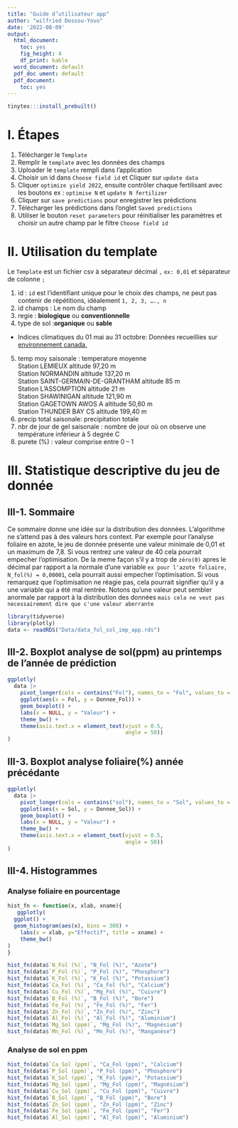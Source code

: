 ```yaml
---
title: "Guide d’utilisateur app"
author: "wilfried Dossou-Yovo"
date: '2022-08-09'
output:
  html_document: 
    toc: yes
    fig_height: 4
    df_print: kable
  word_document: default
  pdf_doc ument: default
  pdf_document:
    toc: yes
---
```

```r
tinytex:::install_prebuilt()
```

# I.	Étapes
1.	Télécharger le `Template`
2.	Remplir le `template` avec les données des champs
3.	Uploader le `template` rempli dans l’application
4.	Choisir un id dans `Choose field id` et Cliquer sur `update data`
5.	Cliquer `optimize yield 2022`, ensuite contrôler chaque fertilisant avec les boutons ex : `optimise N` et `update N fertilizer` 
6.	Cliquer sur `save predictions` pour enregistrer les prédictions
7.	Télécharger les prédictions dans l’onglet `Saved predictions`
8.	Utiliser le bouton `reset parameters` pour réinitialiser les paramètres et choisir un autre champ par le filtre `Choose field id` 

# II.	Utilisation du template
Le `Template` est un fichier csv à séparateur décimal `,`  `ex: 0,01`  et séparateur de colonne `;`

1.	id : `id` est l’identifiant unique pour le choix des champs, ne peut pas contenir de répétitions, idéalement `1, 2, 3, …., n`
2.	id champs : Le nom du champ
3.	regie : **biologique** ou **conventionnelle**
4.	type de sol :**organique** ou **sable**

-	Indices climatiques du 01 mai au 31 octobre: Données recueillies sur [environnement canada.](https://meteo.gc.ca/mainmenu/weather_menu_f.html) 
5.	temp moy saisonale : temperature moyenne   
Station LEMIEUX altitude 97,20 m  
Station NORMANDIN altitude 137,20 m  
Station SAINT-GERMAIN-DE-GRANTHAM altitude 85 m  
Station L'ASSOMPTION altitude 21 m  
Station SHAWINIGAN altitude 121,90 m  
Station GAGETOWN AWOS A altitude 50,60 m  
Station THUNDER BAY CS altitude 199,40 m  
6.	precip total saisonale: precipitation totale  
7.	nbr de jour de gel saisonale : nombre de jour où on observe une température inférieur à 5 degrée C  
8.	purete (%) : valeur comprise entre 0 – 1

# III. Statistique descriptive du jeu de donnée
## III-1. Sommaire
Ce sommaire donne une idée sur la distribution des données. L'algorithme ne s'attend pas à des valeurs hors context. Par exemple pour l'analyse foliaire en azote, le jeu de donnée présente une valeur minimale de 0,01 et un maximum de 7,8. Si vous rentrez une valeur de 40 cela pourrait empecher l'optimisation. De la meme façon s'il y a trop de `zéro(0)` apres le décimal par rapport a la normale d'une variable `ex pour l'azote foliaire, N_fol(%) = 0,00001`, cela pourrait aussi empecher l'optimisation. Si vous remarquez que l'optimisation ne réagie pas, cela pourrait signifier qu'il y a une variable qui a été mal rentrée. Notons qu'une valeur peut sembler anormale par rapport à la distribution des données `mais cela ne veut pas necessairement dire que c'une valeur aberrante`

```r
library(tidyverse)
library(plotly)
data <- readRDS("Data/data_fol_sol_imp_app.rds")
```
## III-2. Boxplot analyse de sol(ppm) au printemps de l’année de prédiction

```r
ggplotly(
  data |>
    pivot_longer(cols = contains("Fol"), names_to = "Fol", values_to = "Donnee_Fol") |>
    ggplot(aes(x = Fol, y = Donnee_Fol)) +
    geom_boxplot() +
    labs(x = NULL, y = "Valeur") +
    theme_bw() +
    theme(axis.text.x = element_text(vjust = 0.5,
                                     angle = 50))
)
```

## III-3. Boxplot analyse foliaire(%) année précédante

```r
ggplotly(
  data |>
    pivot_longer(cols = contains("sol"), names_to = "Sol", values_to = "Donnee_Sol") |>
    ggplot(aes(x = Sol, y = Donnee_Sol)) +
    geom_boxplot() +
    labs(x = NULL, y = "Valeur") +
    theme_bw() +
    theme(axis.text.x = element_text(vjust = 0.5,
                                     angle = 50))
)
```

## III-4. Histogrammes
### Analyse foliaire en pourcentage
```r
hist_fn <- function(x, xlab, xname){
   ggplotly(  
  ggplot() +
  geom_histogram(aes(x), bins = 300) +
    labs(x = xlab, y="Effectif", title = xname) +
    theme_bw()
)
}

hist_fn(data$`N_Fol (%)`, "N_Fol (%)", "Azote")
hist_fn(data$`P_Fol (%)`, "P_Fol (%)", "Phosphore")
hist_fn(data$`K_Fol (%)`, "K_Fol (%)", "Potassium")
hist_fn(data$`Ca_Fol (%)`, "Ca_Fol (%)", "Calcium")
hist_fn(data$`Cu_Fol (%)`, "Mg_Fol (%)", "Cuivre")
hist_fn(data$`B_Fol (%)`, "B_Fol (%)", "Bore")
hist_fn(data$`Fe_Fol (%)`, "Fe_Fol (%)", "Fer")
hist_fn(data$`Zn_Fol (%)`, "Zn_Fol (%)", "Zinc")
hist_fn(data$`Al_Fol (%)`, "Al_Fol (%)", "Aluminium")
hist_fn(data$`Mg_Sol (ppm)`, "Mg_Fol (%)", "Magnésium")
hist_fn(data$`Mn_Fol (%)`, "Mn_Fol (%)", "Manganèse")
```


### Analyse de sol en ppm
```r
hist_fn(data$`Ca_Sol (ppm)`, "Ca_Fol (ppm)", "Calcium")
hist_fn(data$`P_Sol (ppm)`, "P_Fol (ppm)", "Phosphore")
hist_fn(data$`K_Sol (ppm)`, "K_Fol (ppm)", "Potassium")
hist_fn(data$`Mg_Sol (ppm)`, "Mg_Fol (ppm)", "Magnésium")
hist_fn(data$`Cu_Sol (ppm)`, "Cu_Fol (ppm)", "Cuivre")
hist_fn(data$`B_Sol (ppm)`, "B_Fol (ppm)", "Bore")
hist_fn(data$`Zn_Sol (ppm)`, "Zn_Fol (ppm)", "Zinc")
hist_fn(data$`Fe_Sol (ppm)`, "Fe_Fol (ppm)", "Fer")
hist_fn(data$`Al_Sol (ppm)`, "Al_Fol (ppm)", "Aluminium")
```









